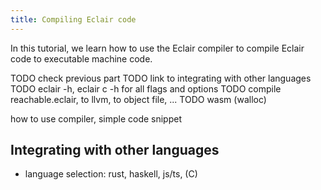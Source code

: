 ```yaml
---
title: Compiling Eclair code
---
```


In this tutorial, we learn how to use the Eclair compiler to compile Eclair
code to executable machine code.

TODO check previous part
TODO link to integrating with other languages
TODO eclair -h, eclair c -h for all flags and options
TODO compile reachable.eclair, to llvm, to object file, ...
TODO wasm (walloc)

how to use compiler,
simple code snippet

## Integrating with other languages

- language selection: rust, haskell, js/ts, (C)
